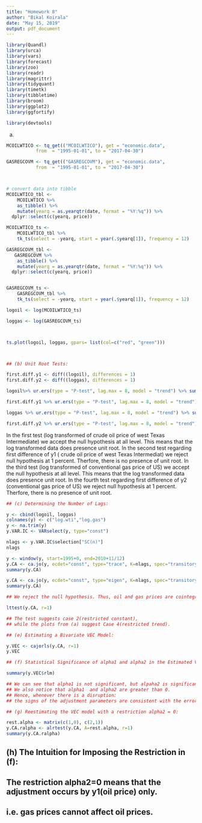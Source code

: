 ---
title: "Homework 8"
author: "Bikal Koirala"
date: "May 15, 2019"
output: pdf_document
---

```{r}

library(Quandl)
library(urca)
library(vars)
library(forecast)
library(zoo)
library(readr)
library(magrittr)
library(tidyquant)
library(timetk)
library(tibbletime)
library(broom)
library(ggplot2)
library(ggfortify)

library(devtools)
```










(a)
```{r}

MCOILWTICO <- tq_get(("MCOILWTICO"), get = "economic.data",
           from  = "1995-01-01", to = "2017-04-30")

GASREGCOVM <- tq_get(("GASREGCOVM"), get = "economic.data",
           from  = "1995-01-01", to = "2017-04-30")



# convert data into tibble
MCOILWTICO_tbl <-
    MCOILWTICO %>%
    as_tibble() %>%
    mutate(yearq = as.yearqtr(date, format = "%Y:%q")) %>%
  dplyr::select(c(yearq, price))

MCOILWTICO_ts <-
    MCOILWTICO_tbl %>%
    tk_ts(select = -yearq, start = year(.$yearq[1]), frequency = 12)

GASREGCOVM_tbl <-
   GASREGCOVM %>%
    as_tibble() %>%
    mutate(yearq = as.yearqtr(date, format = "%Y:%q")) %>%
  dplyr::select(c(yearq, price))


GASREGCOVM_ts <-
    GASREGCOVM_tbl %>%
    tk_ts(select = -yearq, start = year(.$yearq[1]), frequency = 12)

logoil <- log(MCOILWTICO_ts)

loggas <- log(GASREGCOVM_ts)



ts.plot(logoil, loggas, gpars= list(col=c("red", "green"))) 




```

```{r}

## (b) Unit Root Tests:

first.diff.y1 <- diff((logoil), differences = 1)
first.diff.y2 <- diff((loggas), differences = 1)

logoil%>% ur.ers(type = "P-test", lag.max = 8, model = "trend") %>% summary()

first.diff.y1 %>% ur.ers(type = "P-test", lag.max = 8, model = "trend") %>% summary()

loggas %>% ur.ers(type = "P-test", lag.max = 8, model = "trend") %>% summary()

first.diff.y2 %>% ur.ers(type = "P-test", lag.max = 8, model = "trend") %>% summary()

```

In the first test (log transformed of crude oil price of west Texas Intermediate) we accept the null hypothesis at all level. This means that the log transformed data does  presence unit root.
In the second test regarding first difference of y1 ( crude oil price of west Texas Intermediat) we reject null hypothesis at 1 percent. Therfore, there is no presence of unit root.
In the third test (log transformed of conventional gas price of US) we accept the null hypothesis at all level. This means that the log transformed data does  presence unit root.
In the fourth test regarding first difference of y2 (conventional gas price of US) we reject null hypothesis at 1 percent. Therfore, there is no presence of unit root.


```{r}
## (c) Determining the Number of Lags:

y <- cbind(logoil, loggas)
colnames(y) <- c("log.wti","log.gas")
y <- na.trim(y)
y.VAR.IC <- VARselect(y, type="const")

nlags <- y.VAR.IC$selection["SC(n)"]
nlags

y <- window(y, start=1995+0, end=2010+11/12)
y.CA <- ca.jo(y, ecdet="const", type="trace", K=nlags, spec="transitory")
summary(y.CA)

y.CA <- ca.jo(y, ecdet="const", type="eigen", K=nlags, spec="transitory")
summary(y.CA)

## We reject the null hypothesis. Thus, oil and gas prices are cointegrated.

lttest(y.CA, r=1)

## The test suggests case 2(restricted constant),
## while the plots from (a) suggest Case 4(restricted trend).
```


```{r}
## (e) Estimating a Bivariate VEC Model:

y.VEC <- cajorls(y.CA, r=1)
y.VEC
```

```{r}

## (f) Statistical Significance of alpha1 and alpha2 in the Estimated VEC Model:

summary(y.VEC$rlm)

## We can see that alpha1 is not significant, but alpaha2 is significant. 
## We also notice that alpha1  and alpha2 are greater than 0.
## Hence, whenever there is a disruption:
## the signs of the adjustment parameters are consistent with the error correction mechanism.
```

```{r}
## (g) Reestimating the VEC model with a restriction alpha2 = 0:

rest.alpha <- matrix(c(1,0), c(2,1))
y.CA.ralpha <- alrtest(y.CA, A=rest.alpha, r=1)
summary(y.CA.ralpha)
```


## (h) The Intuition for Imposing the Restriction in (f):

## The restriction alpha2=0 means that the adjustment occurs by y1(oil price) only.
## i.e. gas prices cannot affect oil prices.

